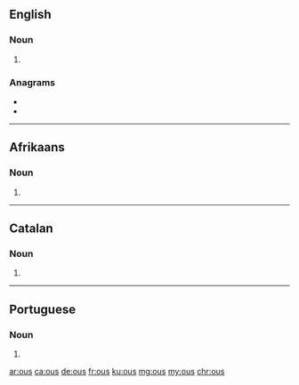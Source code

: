 {{also|-ous}}
==English==

===Noun===
{{head|en|noun plural form}}

# {{plural of|ou|lang=en}}

===Anagrams===
* {{l|en|sou}}
* {{l|en|USO}}

----

==Afrikaans==

===Noun===
{{head|af|noun plural form}}

# {{plural of|ou|lang=af}}

----

==Catalan==

===Noun===
{{head|ca|noun form}}

# {{plural of|ou|lang=ca}}

----

==Portuguese==

===Noun===
{{head|pt|noun plural form}}

# {{plural of|ou|lang=pt}}

[[ar:ous]]
[[ca:ous]]
[[de:ous]]
[[fr:ous]]
[[ku:ous]]
[[mg:ous]]
[[my:ous]]
[[chr:ous]]